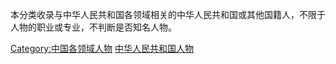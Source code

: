 本分类收录与中华人民共和国各领域相关的中华人民共和国或其他国籍人，不限于人物的职业或专业，不判断是否知名人物。

{{Parent category}}

[[Category:中国各领域人物|Category:中国各领域人物]]
[[Category:中华人民共和国人物|]]